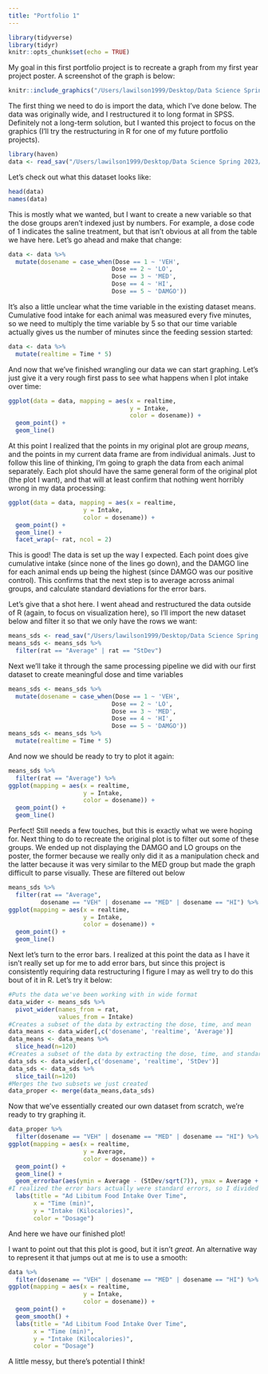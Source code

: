 ```yaml
---
title: "Portfolio 1"
---
```


```r
library(tidyverse) 
library(tidyr)
knitr::opts_chunk$set(echo = TRUE)
```

My goal in this first portfolio project is to recreate a graph from my first year project poster.
A screenshot of the graph is below:


```r
knitr::include_graphics("/Users/lawilson1999/Desktop/Data Science Spring 2023/Portfolio/p01/data/FirstYearProjGraph.png")
```

The first thing we need to do is import the data, which I've done below.
The data was originally wide, and I restructured it to long format in SPSS.
Definitely not a long-term solution, but I wanted this project to focus on the graphics (I'll try the restructuring in R for one of my future portfolio projects).

```r
library(haven)
data <- read_sav("/Users/lawilson1999/Desktop/Data Science Spring 2023/Portfolio/p01/data/Long_HWInitialAnalysis.sav")
```

Let's check out what this dataset looks like:

```r
head(data)
names(data)
```

This is mostly what we wanted, but I want to create a new variable so that the dose groups aren't indexed just by numbers.
For example, a dose code of 1 indicates the saline treatment, but that isn't obvious at all from the table we have here.
Let's go ahead and make that change:

```r
data <- data %>%
  mutate(dosename = case_when(Dose == 1 ~ 'VEH',
                             Dose == 2 ~ 'LO',
                             Dose == 3 ~ 'MED',
                             Dose == 4 ~ 'HI',
                             Dose == 5 ~ 'DAMGO'))
```

It's also a little unclear what the time variable in the existing dataset means.
Cumulative food intake for each animal was measured every five minutes, so we need to multiply the time variable by 5 so that our time variable actually gives us the number of minutes since the feeding session started:

```r
data <- data %>%
  mutate(realtime = Time * 5)
```

And now that we've finished wrangling our data we can start graphing.
Let's just give it a very rough first pass to see what happens when I plot intake over time:

```r
ggplot(data = data, mapping = aes(x = realtime,
                                  y = Intake,
                                  color = dosename)) + 
  geom_point() + 
  geom_line() 
```

At this point I realized that the points in my original plot are group *means*, and the points in my current data frame are from individual animals.
Just to follow this line of thinking, I'm going to graph the data from each animal separately.
Each plot should have the same general form of the original plot (the plot I want), and that will at least confirm that nothing went horribly wrong in my data processing:

```r
ggplot(data = data, mapping = aes(x = realtime,
                     y = Intake,
                     color = dosename)) + 
  geom_point() + 
  geom_line() +
  facet_wrap(~ rat, ncol = 2)
```

This is good!
The data is set up the way I expected.
Each point does give cumulative intake (since none of the lines go down), and the DAMGO line for each animal ends up being the highest (since DAMGO was our positive control).
This confirms that the next step is to average across animal groups, and calculate standard deviations for the error bars.

Let's give that a shot here. 
I went ahead and restructured the data outside of R (again, to focus on visualization here), so I'll import the new dataset below and filter it so that we only have the rows we want:

```r
means_sds <- read_sav("/Users/lawilson1999/Desktop/Data Science Spring 2023/Portfolio/p01/data/Descriptives_HWData.sav")
means_sds <- means_sds %>%
  filter(rat == "Average" | rat == "StDev")
```

Next we'll take it through the same processing pipeline we did with our first dataset to create meaningful dose and time variables

```r
means_sds <- means_sds %>%
  mutate(dosename = case_when(Dose == 1 ~ 'VEH',
                             Dose == 2 ~ 'LO',
                             Dose == 3 ~ 'MED',
                             Dose == 4 ~ 'HI',
                             Dose == 5 ~ 'DAMGO'))
means_sds <- means_sds %>%
  mutate(realtime = Time * 5)
```

And now we should be ready to try to plot it again:

```r
means_sds %>%
  filter(rat == "Average") %>%
ggplot(mapping = aes(x = realtime,
                     y = Intake,
                     color = dosename)) + 
  geom_point() + 
  geom_line()
```

Perfect!
Still needs a few touches, but this is exactly what we were hoping for.
Next thing to do to recreate the original plot is to filter out some of these groups.
We ended up not displaying the DAMGO and LO groups on the poster, the former because we really only did it as a manipulation check and the latter because it was very similar to the MED group but made the graph difficult to parse visually.
These are filtered out below

```r
means_sds %>%
  filter(rat == "Average",
         dosename == "VEH" | dosename == "MED" | dosename == "HI") %>%
ggplot(mapping = aes(x = realtime,
                     y = Intake,
                     color = dosename)) + 
  geom_point() + 
  geom_line()
```

Next let's turn to the error bars.
I realized at this point the data as I have it isn't really set up for me to add error bars, but since this project is consistently requiring data restructuring I figure I may as well try to do this bout of it in R.
Let's try it below:

```r
#Puts the data we've been working with in wide format
data_wider <- means_sds %>%
  pivot_wider(names_from = rat,
              values_from = Intake)
#Creates a subset of the data by extracting the dose, time, and mean
data_means <- data_wider[,c('dosename', 'realtime', 'Average')]
data_means <- data_means %>%
  slice_head(n=120)
#Creates a subset of the data by extracting the dose, time, and standard deviation
data_sds <- data_wider[,c('dosename', 'realtime', 'StDev')]
data_sds <- data_sds %>%
  slice_tail(n=120)
#Merges the two subsets we just created
data_proper <- merge(data_means,data_sds)
```

Now that we've essentially created our own dataset from scratch, we're ready to try graphing it.

```r
data_proper %>%
  filter(dosename == "VEH" | dosename == "MED" | dosename == "HI") %>%
ggplot(mapping = aes(x = realtime,
                     y = Average,
                     color = dosename)) + 
  geom_point() + 
  geom_line() + 
  geom_errorbar(aes(ymin = Average - (StDev/sqrt(7)), ymax = Average + StDev/sqrt(7))) +
#I realized the error bars actually were standard errors, so I divided StDev by sqrt(7) to convert
  labs(title = "Ad Libitum Food Intake Over Time",
       x = "Time (min)", 
       y = "Intake (Kilocalories)",
       color = "Dosage")
```

And here we have our finished plot!

I want to point out that this plot is good, but it isn't *great*.
An alternative way to represent it that jumps out at me is to use a smooth:

```r
data %>%
  filter(dosename == "VEH" | dosename == "MED" | dosename == "HI") %>%
ggplot(mapping = aes(x = realtime,
                     y = Intake,
                     color = dosename)) + 
  geom_point() + 
  geom_smooth() +
  labs(title = "Ad Libitum Food Intake Over Time",
       x = "Time (min)", 
       y = "Intake (Kilocalories)",
       color = "Dosage")
```
A little messy, but there's potential I think!
